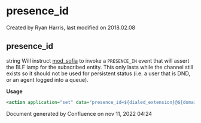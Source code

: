 
# presence_id 

 Created by  Ryan Harris, last modified on 2018.02.08

## presence_id

string Will instruct [mod\_sofia](../FreeSWITCH-Explained/Modules/mod_sofia_1048707.mdx#about) to invoke a `PRESENCE_IN` event that will assert the BLF lamp for the subscribed entity. This only lasts while the channel still exists so it should not be used for persistent status (i.e. a user that is DND, or an agent logged into a queue).

**Usage**

```xml
<action application="set" data="presence_id=${dialed_extension}@${domain_name}"/>
```

Document generated by Confluence on nov 11, 2022 04:24
